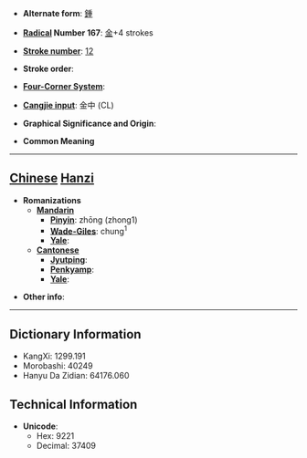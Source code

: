 * '''Alternate form''': [[鍾]]

* '''[[Wiktionary:Chinese radical index| Radical]] Number 167''': [[Wiktionary:Chinese radical index 金|金]]+4 strokes

* '''[[Wiktionary:Chinese total strokes index|Stroke number]]''': [[Wiktionary:Chinese total strokes index 12|12]]

* '''Stroke order''': 

* '''[[Wiktionary:Chinese four corner index|Four-Corner System]]''': 

* '''[[Wiktionary:Chinese Cangjie index|Cangjie input]]''': 金中 (CL)

* '''Graphical Significance and Origin''': 

* '''Common Meaning'''

----

== [[Chinese]] [[Hanzi]] ==

* '''Romanizations'''
** '''[[Mandarin]]'''
*** '''[[Pinyin]]''': zhōng (zhong1)
*** '''[[Wade-Giles]]''': chung<sup>1</sup>
*** '''[[Yale]]''': 
** '''[[Cantonese]]'''
*** '''[[Jyutping]]''':
*** '''[[Penkyamp]]''': 
*** '''[[Yale]]''': 

* '''Other info''': 

----

== Dictionary Information ==

* KangXi: 1299.191
* Morobashi: 40249
* Hanyu Da Zidian: 64176.060

== Technical Information ==

* '''Unicode''':
** Hex: 9221
** Decimal: 37409